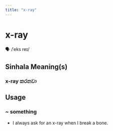 ```yaml
---
title: "x-ray"
---
```


# x-ray

🗣️ /ˈeks reɪ/

## Sinhala Meaning(s)

### x-ray කරනවා

## Usage

### ~ something

- I always ask for an x-ray when I break a bone.


